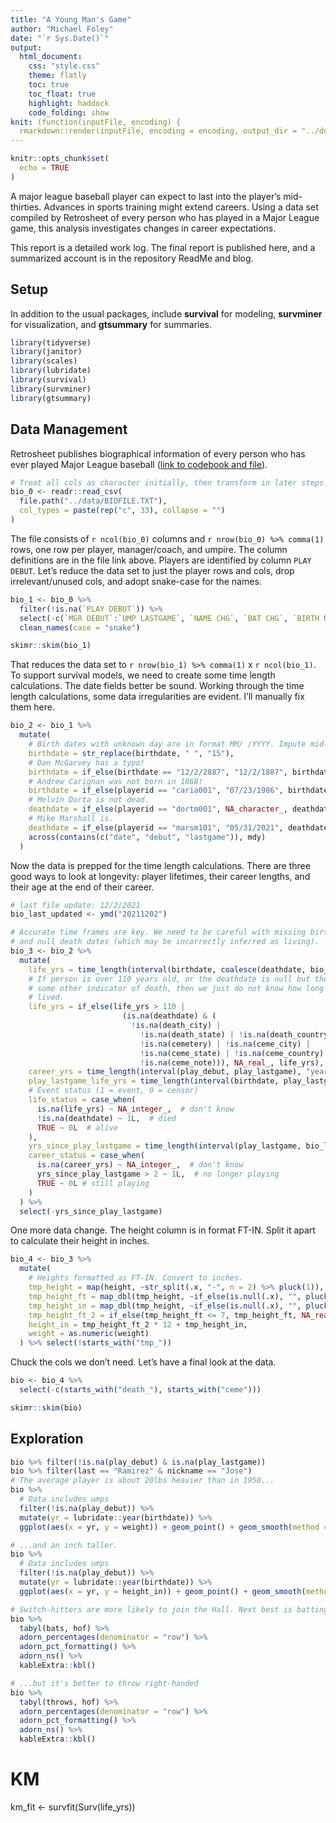 ```yaml
---
title: "A Young Man's Game"
author: "Michael Foley"
date: "`r Sys.Date()`"
output: 
  html_document:
    css: "style.css"
    theme: flatly
    toc: true
    toc_float: true
    highlight: haddock
    code_folding: show
knit: (function(inputFile, encoding) {
  rmarkdown::render(inputFile, encoding = encoding, output_dir = "../docs") })
---
```


```r
knitr::opts_chunk$set(
  echo = TRUE
)
```

A major league baseball player can expect to last into the player's mid-thirties. Advances in sports training might extend careers. Using a data set compiled by Retrosheet of every person who has played in a Major League game, this analysis investigates changes in career expectations.

This report is a detailed work log. The final report is published here, and a summarized account is in the repository ReadMe and blog.

## Setup

In addition to the usual packages, include **survival** for modeling, **survminer** for visualization, and **gtsummary** for summaries.

```r
library(tidyverse)
library(janitor)
library(scales)
library(lubridate)
library(survival)
library(survminer)
library(gtsummary)
```

## Data Management

Retrosheet publishes biographical information of every person who has ever played Major League baseball ([link to codebook and file](https://www.retrosheet.org/biofile.htm)). 

```r
# Treat all cols as character initially, then transform in later steps.
bio_0 <- readr::read_csv(
  file.path("../data/BIOFILE.TXT"), 
  col_types = paste(rep("c", 33), collapse = "")
)
```

The file consists of `r ncol(bio_0)` columns and `r nrow(bio_0) %>% comma(1)` rows, one row per player, manager/coach, and umpire. The column definitions are in the file link above. Players are identified by column `PLAY DEBUT`. Let's reduce the data set to just the player rows and cols, drop irrelevant/unused cols, and adopt snake-case for the names.

```r
bio_1 <- bio_0 %>%
  filter(!is.na(`PLAY DEBUT`)) %>%
  select(-c(`MGR DEBUT`:`UMP LASTGAME`, `NAME CHG`, `BAT CHG`, `BIRTH NAME`)) %>% 
  clean_names(case = "snake")

skimr::skim(bio_1)
```

That reduces the data set to `r nrow(bio_1) %>% comma(1)` x `r ncol(bio_1)`. To support survival models, we need to create some time length calculations. The date fields better be sound. Working through the time length calculations, some data irregularities are evident. I'll manually fix them here.

```r
bio_2 <- bio_1 %>%
  mutate(
    # Birth dates with unknown day are in format MM/ /YYYY. Impute mid-month.
    birthdate = str_replace(birthdate, " ", "15"),
    # Dan McGarvey has a typo!
    birthdate = if_else(birthdate == "12/2/2887", "12/2/1887", birthdate),
    # Andrew Carignan was not born in 1868!
    birthdate = if_else(playerid == "caria001", "07/23/1986", birthdate),
    # Melvin Dorta is not dead.
    deathdate = if_else(playerid == "dortm001", NA_character_, deathdate),
    # Mike Marshall is.
    deathdate = if_else(playerid == "marsm101", "05/31/2021", deathdate),
    across(contains(c("date", "debut", "lastgame")), mdy)
  )
```

Now the data is prepped for the time length calculations. There are three good ways to look at longevity: player lifetimes, their career lengths, and their age at the end of their career. 

```r
# last file update: 12/2/2021
bio_last_updated <- ymd("20211202")

# Accurate time frames are key. We need to be careful with missing birth dates, 
# and null death dates (which may be incorrectly inferred as living).
bio_3 <- bio_2 %>%
  mutate(
    life_yrs = time_length(interval(birthdate, coalesce(deathdate, bio_last_updated)), "years"),
    # If person is over 110 years old, or the deathdate is null but there is 
    # some other indicator of death, then we just do not know how long they 
    # lived.
    life_yrs = if_else(life_yrs > 110 | 
                         (is.na(deathdate) & (
                           !is.na(death_city) | 
                             !is.na(death_state) | !is.na(death_country) |
                             !is.na(cemetery) | !is.na(ceme_city) | 
                             !is.na(ceme_state) | !is.na(ceme_country) | 
                             !is.na(ceme_note))), NA_real_, life_yrs),
    career_yrs = time_length(interval(play_debut, play_lastgame), "years"),
    play_lastgame_life_yrs = time_length(interval(birthdate, play_lastgame), "years"),
    # Event status (1 = event, 0 = censor)
    life_status = case_when(
      is.na(life_yrs) ~ NA_integer_,  # don't know
      !is.na(deathdate) ~ 1L,  # died
      TRUE ~ 0L  # alive
    ),
    yrs_since_play_lastgame = time_length(interval(play_lastgame, bio_last_updated), "years"),
    career_status = case_when(
      is.na(career_yrs) ~ NA_integer_,  # don't know
      yrs_since_play_lastgame > 2 ~ 1L,  # no longer playing
      TRUE ~ 0L # still playing
    ) 
  ) %>%
  select(-yrs_since_play_lastgame)
```

One more data change. The height column is in format FT-IN. Split it apart to calculate their height in inches.

```r
bio_4 <- bio_3 %>%
  mutate(
    # Heights formatted as FT-IN. Convert to inches.
    tmp_height = map(height, ~str_split(.x, "-", n = 2) %>% pluck(1)),
    tmp_height_ft = map_dbl(tmp_height, ~if_else(is.null(.x), "", pluck(.x, 1)) %>% as.numeric()),
    tmp_height_in = map_dbl(tmp_height, ~if_else(is.null(.x), "", pluck(.x, 2)) %>% as.numeric()),
    tmp_height_ft_2 = if_else(tmp_height_ft <= 7, tmp_height_ft, NA_real_),
    height_in = tmp_height_ft_2 * 12 + tmp_height_in,
    weight = as.numeric(weight)
  ) %>% select(!starts_with("tmp_"))
```

Chuck the cols we don't need. Let's have a final look at the data.

```r
bio <- bio_4 %>%
  select(-c(starts_with("death_"), starts_with("ceme")))

skimr::skim(bio)
```

## Exploration

```r
bio %>% filter(!is.na(play_debut) & is.na(play_lastgame))
bio %>% filter(last == "Ramirez" & nickname == "Jose")
# The average player is about 20lbs heavier than in 1950...
bio %>% 
  # Data includes umps
  filter(!is.na(play_debut)) %>%
  mutate(yr = lubridate::year(birthdate)) %>%
  ggplot(aes(x = yr, y = weight)) + geom_point() + geom_smooth(method = "lm")

# ...and an inch taller.
bio %>% 
  # Data includes umps
  filter(!is.na(play_debut)) %>%
  mutate(yr = lubridate::year(birthdate)) %>%
  ggplot(aes(x = yr, y = height_in)) + geom_point() + geom_smooth(method = "lm")

# Switch-hitters are more likely to join the Hall. Next best is batting left.
bio %>%
  tabyl(bats, hof) %>%
  adorn_percentages(denominator = "row") %>%
  adorn_pct_formatting() %>%
  adorn_ns() %>%
  kableExtra::kbl()

# ...but it's better to throw right-handed
bio %>%
  tabyl(throws, hof) %>%
  adorn_percentages(denominator = "row") %>%
  adorn_pct_formatting() %>%
  adorn_ns() %>%
  kableExtra::kbl()
```

# KM

km_fit <- survfit(Surv(life_yrs))
